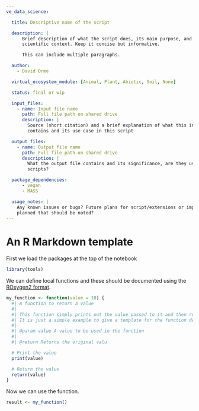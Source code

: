 ```yaml
---
ve_data_science:

  title: Descriptive name of the script

  description: |
      Brief description of what the script does, its main purpose, and any important
      scientific context. Keep it concise but informative.

      This can include multiple paragraphs.

  author:
    - David Orme

  virtual_ecosystem_module: [Animal, Plant, Abiotic, Soil, None]

  status: final or wip

  input_files:
    - name: Input file name
      path: Full file path on shared drive
      description: |
        Source (short citation) and a brief explanation of what this input file
        contains and its use case in this script

  output_files:
    - name: Output file name
      path: Full file path on shared drive
      description: |
        What the output file contains and its significance, are they used in any other
        scripts?

  package_dependencies:
      - vegan
      - MASS

  usage_notes: |
    Any known issues or bugs? Future plans for script/extensions or improvements
    planned that should be noted?
---
```


# An R Markdown template

First we load the packages at the top of the notebook

```r
library(tools)
```


We can define local functions and these should be documented using the
[ROxygen2 format](https://roxygen2.r-lib.org/articles/rd.html).

```r
my_function <- function(value = 10) {
  #| A function to return a value
  #|
  #| This function simply prints out the value passed to it and then returns the value.
  #| It is just a simple example to give a template for the function description syntax.
  #|
  #| @param value A value to be used in the function
  #|
  #| @return Returns the original valu

  # Print the value
  print(value)

  # Return the value
  return(value)
}
```

Now we can use the function.

```r
result <- my_function()
```
